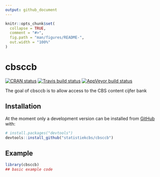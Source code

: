 ```yaml
---
output: github_document
---
```


<!-- README.md is generated from README.Rmd. Please edit that file -->

```r
knitr::opts_chunk$set(
  collapse = TRUE,
  comment = "#>",
  fig.path = "man/figures/README-",
  out.width = "100%"
)
```
# cbsccb

<!-- badges: start -->
[![CRAN status](https://www.r-pkg.org/badges/version/cbsccb)](https://cran.r-project.org/package=cbsccb)
[![Travis build status](https://travis-ci.org/statistiekcbs/cbsccb.svg?branch=master)](https://travis-ci.org/statistiekcbs/cbsccb)
[![AppVeyor build status](https://ci.appveyor.com/api/projects/status/github/edwindj/cbsccb?branch=master&svg=true)](https://ci.appveyor.com/project/edwindj/cbsccb)

<!-- badges: end -->

The goal of cbsccb is to allow access to the CBS content cijfer bank

## Installation

<!--
You can install the released version of cbsccb from [CRAN](https://CRAN.R-project.org) with:

``` r
install.packages("cbsccb")
```
-->

At the moment only a development version can be installed from [GitHub](https://github.com/) with:

``` r
# install.packages("devtools")
devtools::install_github("statistiekcbs/cbsccb")
```
## Example

```r
library(cbsccb)
## basic example code
```

